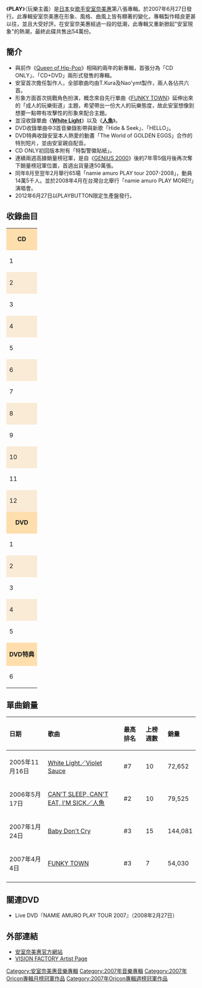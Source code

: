 {{Infobox Album 
| Name        = PLAY<br /><small>-{玩樂主義}-</small>
| Cover       = PLAY1.JPG
| Type        = 錄音室專輯
| Artist      = [[安室奈美惠|安室奈美惠]]
| Released    = 2007年6月27日
| Recorded    = 2005年-2007年
| Genre       = [[Pop_(音樂類型)|Pop]]、[[R&B|R&B]]、[[嘻哈音樂|hip hop]]
| Length      = 50分45秒
| Label       = [[avex_trax|avex trax]]
| Producer    = 安室奈美恵、Nao'ymt、T.KURA & MICHICO
| Chart position = * 週間最高排行第1位（[[Oricon公信榜|Oricon]]）
*2007年7月度月間順位1位（Oricon）
*2007年度年間順位15位（Oricon）
| Certification  = *雙白金唱片（[[日本唱片協會|日本唱片協會]]）
| Last album  = [[Queen_of_Hip-Pop|Queen of Hip-Pop]] <br/>（2005年）
| This album  = '''PLAY'''<br />（2007年）
| Next album =  [[BEST_FICTION|BEST FICTION]]<br />（2008年）
| Misc = {{Extra album cover
  | Upper caption = 其他封面
  | Type          = 錄音室專輯
  | Cover         = PLAY2.JPG
 | Lower caption  = CD ONLY版本封面
  }} 
{{Singles
 | Name = PLAY
 | Type = 錄音室專輯
 | single 1 = [[White_Light/Violet_Sauce|White Light／Violet Sauce]]
 | single 1 date = 2005年11月16日
 | single 2 = [[CAN'T_SLEEP,_CAN'T_EAT,_I'M_SICK/人魚|CAN'T SLEEP, CAN'T EAT, I'M SICK／人魚]]
 | single 2 date = 2006年5月17日
 | single 3 = [[Baby_Don't_Cry|Baby Don't Cry]]
 | single 3 date = 2007年1月24日
 | single 4 = [[FUNKY_TOWN|FUNKY TOWN]]
 | single 4 date = 2007年4月4日
}}
}}

《'''PLAY'''》（玩樂主義）是[[日本|日本]]女[[歌手|歌手]][[安室奈美惠|安室奈美惠]]第八張專輯。於2007年6月27日發行。此專輯安室奈美惠在形象、風格、曲風上皆有顯著的變化，專輯製作精良更甚以往，並且大受好評。在安室奈美惠經過一段的低潮，此專輯又重新掀起"安室現象"的熱潮，最終此碟共售出54萬份。

==簡介==
*與前作《[[Queen_of_Hip-Pop|Queen of Hip-Pop]]》相隔約兩年的新專輯，首張分為「CD ONLY」、「CD+DVD」兩形式發售的專輯。
*安室首次擔任製作人，全部歌曲均由T.Kura及Nao'ymt製作，兩人各佔共六首。
*形象方面首次挑戰角色扮演，概念來自先行單曲《[[FUNKY_TOWN|FUNKY TOWN]]》延伸出來的「成人的玩樂街道」主題，希望帶出一份大人的玩樂態度，故此安室想像到想要一點帶有攻擊性的形象來配合主題。
*並沒收錄單曲《'''[[White_Light/Violet_Sauce|White Light]]'''》以及《'''[[CAN'T_SLEEP,_CAN'T_EAT,_I'M_SICK/人魚|人魚]]'''》。
*DVD收錄單曲中3首音樂錄影帶與新歌「Hide & Seek」、「HELLO」。
*DVD特典收錄安室本人熱愛的動畫「The World of GOLDEN EGGS」合作的特別短片，並由安室親自配音。
*CD ONLY初回版本附有「特製警徽貼紙」。
*連續兩週高據銷量榜冠軍，是自《[[GENIUS_2000|GENIUS 2000]]》後約7年零5個月後再次奪下銷量榜冠軍位置，首週出貨量達50萬張。
*同年8月至翌年2月舉行65場「namie amuro PLAY tour 2007-2008」，動員14萬5千人。並於2008年4月在台灣台北舉行「namie amuro PLAY MORE!!」演唱會。
*2012年6月27日以PLAYBUTTON限定生產盤發行。

==收錄曲目==
{| class="wikitable"
| colspan="4" style="text-align: center; background-color: #ffdead;" | '''CD'''
|-
| 1
| Hide & Seek
| style="font-size: smaller;" | 作詞・作曲・編曲：Nao'ymt
| 4:36
|-
| style="background-color: #faebd7;"|2
| style="background-color: #faebd7;"|Full Moon
| style="background-color: #faebd7; font-size: smaller;" | 作詞・作曲・編曲：Nao'ymt
| style="background-color: #faebd7;"|3:57
|-
| 3
| [[CAN'T_SLEEP,_CAN'T_EAT,_I'M_SICK/人魚|CAN'T SLEEP, CAN'T EAT, I'M SICK]]
| style="font-size: smaller;" | 作詞：[[MICHICO|michico]]/作曲：[[T.KURA|T.Kura]] & michico/編曲：T.Kura
| 3:46
|-
| style="background-color: #faebd7;"| 4
| style="background-color: #faebd7;"| It's all about you
| style="background-color: #faebd7; font-size: smaller;" | 作詞：michico/作曲：T.Kura & michico/編曲：T.Kura
| style="background-color: #faebd7;"| 4:12
|-
| 5
| [[FUNKY_TOWN|FUNKY TOWN]]
| style="font-size: smaller;" | 作詞：michico/作曲：T.Kura, L.L.Brothers, michico/編曲：T.Kura
| 3:48
|-
| style="background-color: #faebd7;"| 6
| style="background-color: #faebd7;"| Step With It!
| style="background-color: #faebd7; font-size: smaller;" | 作詞：michico, L.L.Brothers/作曲：T.Kura & michico, L.L.Brothers/編曲：T.Kura
| style="background-color: #faebd7;"| 3:47
|-
| 7
| Hello
| style="font-size: smaller;" | 作詞：Angie Irons & michico/作曲：T.Kura & Angie Irons/編曲：T.Kura
| 3:42
|-
| style="background-color: #faebd7;"| 8
| style="background-color: #faebd7;"| Should I Love Him?
| style="background-color: #faebd7; font-size: smaller;" | 作詞：michico/作曲：T.Kura & michico/編曲：T.Kura
| style="background-color: #faebd7;"| 4:25
|-
| 9
| Top Secret
| style="font-size: smaller;" | 作詞・作曲・編曲:Nao'ymt
| 4:30
|-
| style="background-color: #faebd7;"| 10
| style="background-color: #faebd7;"| [[White_Light/Violet_Sauce|Violet Sauce]] (Spicy)
| style="background-color: #faebd7; font-size: smaller;" | 作詞・作曲・編曲:Nao'ymt
| style="background-color: #faebd7;"| 4:01
|-
| 11
| [[Baby_Don't_Cry|Baby Don't Cry]]
| style="font-size: smaller;" | 作詞・作曲・編曲:Nao'ymt
| 5:21
|-
| style="background-color: #faebd7;"| 12
| style="background-color: #faebd7;"| Pink Key
| style="background-color: #faebd7; font-size: smaller;" | 作詞・作曲・編曲:Nao'ymt
| style="background-color: #faebd7;"| 4:40
|-
| colspan="4" style="text-align: center; background-color: #ffdead;" | '''DVD'''
|-
| 1
| Hide & Seek (Music Video)
| style="font-size: smaller" | 導演：川村賢輔
| 4:36
|-
| style="background-color: #faebd7;"| 2
| style="background-color: #faebd7;"| [[CAN'T_SLEEP,_CAN'T_EAT,_I'M_SICK/人魚|CAN'T SLEEP, CAN'T EAT, I'M SICK]] (Music Video)
| style="background-color: #faebd7; font-size: smaller;" | 導演：武藤真志
| style="background-color: #faebd7;"| 3:49
|-
| 3
| [[FUNKY_TOWN|FUNKY TOWN]] (Music Video)
| style="font-size: smaller;" | 導演：内野政明
| 3:44
|-
| style="background-color: #faebd7;"| 4
| style="background-color: #faebd7;"| Hello (Music Video)
| style="background-color: #faebd7; font-size: smaller;" | 導演：川村賢輔
| style="background-color: #faebd7;"| 3:40
|-
| 5
| Baby Don't Cry (Music Video)
| style="font-size: smaller" | 導演：川村賢輔
| 5:26
|-
| colspan="4" style="text-align: center; background-color: #ffdead;" | '''DVD特典'''
|-
| 6
| 安室奈美惠×The World of GOLDEN EGGS SPECIAL MOVIE
| GUSHI Ken Band feat. 安室奈美惠
| 7:18
|}

==單曲銷量==
{| class="wikitable"
!align="left"|日期
!align="left"|歌曲
!align="left"|最高排名
!align="left"|上榜週數
!align="left"|銷量
|-
|align="left"|2005年11月16日
|align="left"|[[White_Light/Violet_Sauce|White Light／Violet Sauce]]
|align="left"|#7
|align="left"|10
|align="left"|72,652
|-
|align="left"|2006年5月17日
|align="left"|[[CAN'T_SLEEP,_CAN'T_EAT,_I'M_SICK/人魚|CAN'T SLEEP, CAN'T EAT, I'M SICK／人魚]]
|align="left"|#2
|align="left"|10
|align="left"|79,525
|-
|align="left"|2007年1月24日
|align="left"|[[Baby_Don't_Cry|Baby Don't Cry]]
|align="left"|#3
|align="left"|15
|align="left"|144,081
|-
|align="left"|2007年4月4日
|align="left"|[[FUNKY_TOWN|FUNKY TOWN]]
|align="left"|#3
|align="left"|7
|align="left"|54,030
|-
|}
==關連DVD==
*Live DVD『NAMIE AMURO PLAY TOUR 2007』（2008年2月27日）

==外部連結==
* [http://www.avexnet.or.jp/amuro/index.html 安室奈美惠官方網站]{{Wayback|url=http://www.avexnet.or.jp/amuro/index.html |date=20130302151136 }}
* [http://www.visionfactory.jp/artist/amuro/index.html VISION FACTORY Artist Page]{{Wayback|url=http://www.visionfactory.jp/artist/amuro/index.html |date=20120118193627 }}

{{安室奈美惠}}
{{Oricon專輯月榜冠軍 (2000年代後期)|2007年7月}}
{{Oricon專輯週榜冠軍 (2007年)|2007年7月9日—7月16日，共2週}}

[[Category:安室奈美惠音樂專輯|Category:安室奈美惠音樂專輯]]
[[Category:2007年音樂專輯|Category:2007年音樂專輯]]
[[Category:2007年Oricon專輯月榜冠軍作品|Category:2007年Oricon專輯月榜冠軍作品]]
[[Category:2007年Oricon專輯週榜冠軍作品|Category:2007年Oricon專輯週榜冠軍作品]]
